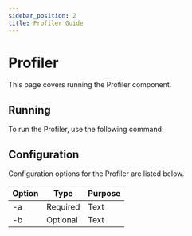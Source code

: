 ```yaml
---
sidebar_position: 2
title: Profiler Guide
---
```


# Profiler

This page covers running the Profiler component.

## Running

To run the Profiler, use the following command:

## Configuration

Configuration options for the Profiler are listed below.

| Option | Type     | Purpose                                 |
|--------|----------|-----------------------------------------|
| -a     | Required | Text |
| -b     | Optional | Text |
